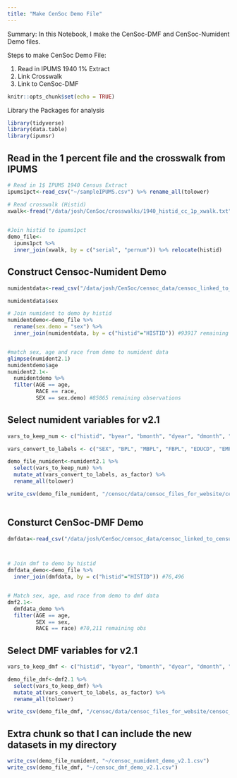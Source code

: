 ```yaml
---
title: "Make CenSoc Demo File"
---
```


Summary: In this Notebook, I make the CenSoc-DMF and CenSoc-Numident Demo files. 

Steps to make CenSoc Demo File:

(1) Read in IPUMS 1940 1% Extract
(2) Link Crosswalk 
(2) Link to CenSoc-DMF 


```r
knitr::opts_chunk$set(echo = TRUE)
```

Library the Packages for analysis 
```r
library(tidyverse)
library(data.table)
library(ipumsr)
```

## Read in the 1 percent file and the crosswalk from IPUMS
```r
# Read in 1$ IPUMS 1940 Census Extract
ipums1pct<-read_csv("~/sampleIPUMS.csv") %>% rename_all(tolower)

# Read crosswalk (Histid)
xwalk<-fread("/data/josh/CenSoc/crosswalks/1940_histid_cc_1p_xwalk.txt")

         
#Join histid to ipums1pct
demo_file<-
  ipums1pct %>% 
  inner_join(xwalk, by = c("serial", "pernum")) %>% relocate(histid)
```

## Construct Censoc-Numident Demo
```r
numidentdata<-read_csv("/data/josh/CenSoc/censoc_data/censoc_linked_to_census/v2.1/censoc_numident_v2.1_linked.csv")

numidentdata$sex

# Join numident to demo by histid
numidentdemo<-demo_file %>% 
  rename(sex.demo = "sex") %>% 
  inner_join(numidentdata, by = c("histid"="HISTID")) #93917 remaining observations


#match sex, age and race from demo to numident data
glimpse(numident2.1)
numidentdemo$age
numident2.1<-
  numidentdemo %>% 
  filter(AGE == age,
         RACE == race,
         SEX == sex.demo) #85865 remaining observations

```

## Select numident variables for v2.1
```r
vars_to_keep_num <- c("histid", "byear", "bmonth", "dyear", "dmonth", "death_age", "race_first", "race_first_cyear", "race_last", "bpl_string", "zip_residence", "socstate", "socstate_string", "age_first_application", "link_abe_exact_conservative", "weight", "weight_conservative","PERWT", "AGE", "SEX", "BPL", "MBPL", "FBPL", "EDUCD", "EMPSTATD", "HISPAN", "INCNONWG", "INCWAGE", "MARST", "NATIVITY", "OCC", "OCCSCORE", "OWNERSHP", "PERNUM", "RACE", "RENT", "SERIAL", "STATEFIP", "URBAN")

vars_convert_to_labels <- c("SEX", "BPL", "MBPL", "FBPL", "EDUCD", "EMPSTATD", "HISPAN", "MARST", "NATIVITY", "OCC", "OWNERSHP", "RACE", "STATEFIP", "URBAN", "INCNONWG")

demo_file_numident<-numident2.1 %>% 
  select(vars_to_keep_num) %>% 
  mutate_at(vars_convert_to_labels, as_factor) %>% 
  rename_all(tolower)

write_csv(demo_file_numident, "/censoc/data/censoc_files_for_website/censoc_numident_demo_v2.1.csv")
  
```


## Consturct CenSoc-DMF Demo
```r
dmfdata<-read_csv("/data/josh/CenSoc/censoc_data/censoc_linked_to_census/v2.1/censoc_dmf_v2.1_linked.csv")



# Join dmf to demo by histid
dmfdata_demo<-demo_file %>% 
  inner_join(dmfdata, by = c("histid"="HISTID")) #76,496


# Match sex, age, and race from demo to dmf data
dmf2.1<-
  dmfdata_demo %>% 
  filter(AGE == age,
         SEX == sex,
         RACE == race) #70,211 remaining obs

```

## Select DMF variables for v2.1
```r

vars_to_keep_dmf <- c("histid", "byear", "bmonth", "dyear", "dmonth", "death_age", "link_abe_exact_conservative", "weight", "weight_conservative","PERWT", "AGE", "SEX", "BPL", "MBPL", "FBPL", "EDUCD", "EMPSTATD", "HISPAN", "INCNONWG", "INCWAGE", "MARST", "NATIVITY", "OCC", "OCCSCORE", "OWNERSHP", "PERNUM", "RACE", "RENT", "SERIAL", "STATEFIP", "URBAN")

demo_file_dmf<-dmf2.1 %>% 
  select(vars_to_keep_dmf) %>% 
  mutate_at(vars_convert_to_labels, as_factor) %>% 
  rename_all(tolower)

write_csv(demo_file_dmf, "/censoc/data/censoc_files_for_website/censoc_dmf_demo_v2.1.csv")
```


## Extra chunk so that I can include the new datasets in my directory
```r
write_csv(demo_file_numident, "~/censoc_numident_demo_v2.1.csv")
write_csv(demo_file_dmf, "~/censoc_dmf_demo_v2.1.csv")
```




